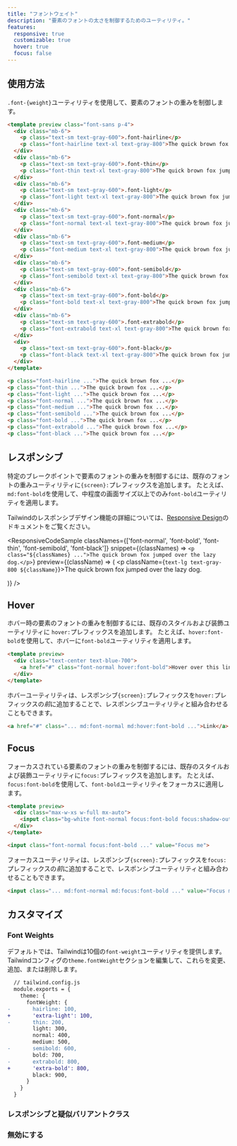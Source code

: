 ```yaml
---
title: "フォントウェイト"
description: "要素のフォントの太さを制御するためのユーティリティ。"
features:
  responsive: true
  customizable: true
  hover: true
  focus: false
---
```




## 使用方法

`.font-{weight}`ユーティリティを使用して、要素のフォントの重みを制御します。

```html
<template preview class="font-sans p-4">
  <div class="mb-6">
    <p class="text-sm text-gray-600">.font-hairline</p>
    <p class="font-hairline text-xl text-gray-800">The quick brown fox jumped over the lazy dog.</p>
  </div>
  <div class="mb-6">
    <p class="text-sm text-gray-600">.font-thin</p>
    <p class="font-thin text-xl text-gray-800">The quick brown fox jumped over the lazy dog.</p>
  </div>
  <div class="mb-6">
    <p class="text-sm text-gray-600">.font-light</p>
    <p class="font-light text-xl text-gray-800">The quick brown fox jumped over the lazy dog.</p>
  </div>
  <div class="mb-6">
    <p class="text-sm text-gray-600">.font-normal</p>
    <p class="font-normal text-xl text-gray-800">The quick brown fox jumped over the lazy dog.</p>
  </div>
  <div class="mb-6">
    <p class="text-sm text-gray-600">.font-medium</p>
    <p class="font-medium text-xl text-gray-800">The quick brown fox jumped over the lazy dog.</p>
  </div>
  <div class="mb-6">
    <p class="text-sm text-gray-600">.font-semibold</p>
    <p class="font-semibold text-xl text-gray-800">The quick brown fox jumped over the lazy dog.</p>
  </div>
  <div class="mb-6">
    <p class="text-sm text-gray-600">.font-bold</p>
    <p class="font-bold text-xl text-gray-800">The quick brown fox jumped over the lazy dog.</p>
  </div>
  <div class="mb-6">
    <p class="text-sm text-gray-600">.font-extrabold</p>
    <p class="font-extrabold text-xl text-gray-800">The quick brown fox jumped over the lazy dog.</p>
  </div>
  <div>
    <p class="text-sm text-gray-600">.font-black</p>
    <p class="font-black text-xl text-gray-800">The quick brown fox jumped over the lazy dog.</p>
  </div>
</template>

<p class="font-hairline ...">The quick brown fox ...</p>
<p class="font-thin ...">The quick brown fox ...</p>
<p class="font-light ...">The quick brown fox ...</p>
<p class="font-normal ...">The quick brown fox ...</p>
<p class="font-medium ...">The quick brown fox ...</p>
<p class="font-semibold ...">The quick brown fox ...</p>
<p class="font-bold ...">The quick brown fox ...</p>
<p class="font-extrabold ...">The quick brown fox ...</p>
<p class="font-black ...">The quick brown fox ...</p>
```

## レスポンシブ

特定のブレークポイントで要素のフォントの重みを制御するには、既存のフォントの重みユーティリティに`{screen}:`プレフィックスを追加します。
たとえば、`md:font-bold`を使用して、中程度の画面サイズ以上でのみ`font-bold`ユーティリティを適用します。

Tailwindのレスポンシブデザイン機能の詳細については、[Responsive Design](/docs/responsive-design)のドキュメントをご覧ください。

<ResponsiveCodeSample
  classNames={['font-normal', 'font-bold', 'font-thin', 'font-semibold', 'font-black']}
  snippet={(classNames) => `
    <p class="${classNames} ...">The quick brown fox jumped over the lazy dog.</p>
  `}
  preview={(className) => (
    <p className={`text-lg text-gray-800 ${className}`}>The quick brown fox jumped over the lazy dog.</p>
  )}
/>

## Hover

ホバー時の要素のフォントの重みを制御するには、既存のスタイルおよび装飾ユーティリティに `hover:`プレフィックスを追加します。
たとえば、`hover:font-bold`を使用して、ホバーに`font-bold`ユーティリティを適用します。

```html
<template preview>
  <div class="text-center text-blue-700">
    <a href="#" class="font-normal hover:font-bold">Hover over this link</a>
  </div>
</template>
```

ホバーユーティリティは、レスポンシブ`{screen}:`プレフィックスを`hover:`プレフィックスの*前*に追加することで、レスポンシブユーティリティと組み合わせることもできます。

```html
<a href="#" class="... md:font-normal md:hover:font-bold ...">Link</a>
```

## Focus

フォーカスされている要素のフォントの重みを制御するには、既存のスタイルおよび装飾ユーティリティに`focus:`プレフィックスを追加します。
たとえば、`focus:font-bold`を使用して、`font-bold`ユーティリティをフォーカスに適用します。

```html
<template preview>
  <div class="max-w-xs w-full mx-auto">
    <input class="bg-white font-normal focus:font-bold focus:shadow-outline text-gray-900 appearance-none inline-block w-full text-gray-900 border rounded py-3 px-4 focus:outline-none" value="Focus me" placeholder="Focus me">
  </div>
</template>

<input class="font-normal focus:font-bold ..." value="Focus me">
```

フォーカスユーティリティは、レスポンシブ`{screen}:`プレフィックスを`focus:`プレフィックスの*前*に追加することで、レスポンシブユーティリティと組み合わせることもできます。

```html
<input class="... md:font-normal md:focus:font-bold ..." value="Focus me">
```

## カスタマイズ

### Font Weights

デフォルトでは、Tailwindは10個の`font-weight`ユーティリティを提供します。
Tailwindコンフィグの`theme.fontWeight`セクションを編集して、これらを変更、追加、または削除します。

```diff
  // tailwind.config.js
  module.exports = {
    theme: {
      fontWeight: {
-       hairline: 100,
+       'extra-light': 100,
-       thin: 200,
        light: 300,
        normal: 400,
        medium: 500,
-       semibold: 600,
        bold: 700,
-       extrabold: 800,
+       'extra-bold': 800,
        black: 900,
      }
    }
  }
```

### レスポンシブと疑似バリアントクラス

<Variants plugin="fontWeight" />

### 無効にする

<Disabling plugin="fontWeight" />
